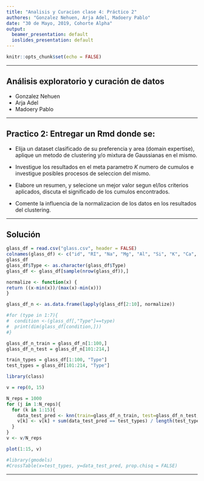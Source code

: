 ```yaml
---
title: "Analisis y Curacion clase 4: Práctico 2"
authores: "Gonzalez Nehuen, Arja Adel, Madoery Pablo"
date: "30 de Mayo, 2019, Cohorte Alpha"
output:
  beamer_presentation: default
  ioslides_presentation: default
---
```


```r
knitr::opts_chunk$set(echo = FALSE)
``` 

***
## Análisis exploratorio y curación de datos

- Gonzalez Nehuen
- Arja Adel 
- Madoery Pablo

***
## Practico 2: Entregar un Rmd donde se:

- Elija un dataset clasificado de su preferencia y area (domain expertise), aplique un metodo de clustering y/o mixtura de Gaussianas en el mismo.

- Investigue los resultados en el meta parametro $K$ numero de cumulos e investigue posibles procesos de seleccion del mismo.

- Elabore un resumen, y selecione un mejor valor segun el/los criterios aplicados, discuta el significado de los cumulos encontrados. 

- Comente la influencia de la normalizacion de los datos en los resultados del clustering.

***
## Solución

```r
glass_df = read.csv("glass.csv", header = FALSE)
colnames(glass_df) <- c("id", "RI", "Na", "Mg", "Al", "Si", "K", "Ca", "Ba", "Fe", "Type")
glass_df
glass_df$Type <- as.character(glass_df$Type) 
glass_df <- glass_df[sample(nrow(glass_df)),]

normalize <- function(x) {
return ((x-min(x))/(max(x)-min(x)))
}

glass_df_n <- as.data.frame(lapply(glass_df[2:10], normalize))

#for (type in 1:7){
#  condition <-(glass_df[,"Type"]==type)
#  print(dim(glass_df[condition,]))
#}

glass_df_n_train = glass_df_n[1:100,]
glass_df_n_test = glass_df_n[101:214,]

train_types = glass_df[1:100, "Type"]
test_types = glass_df[101:214, "Type"]

library(class)

v = rep(0, 15)

N_reps = 1000
for (j in 1:N_reps){
  for (k in 1:15){
    data_test_pred <- knn(train=glass_df_n_train, test=glass_df_n_test, cl=train_types, k=k)
    v[k] <- v[k] + sum(data_test_pred == test_types) / length(test_types)
  }
}
v <- v/N_reps

plot(1:15, v)

#library(gmodels)
#CrossTable(x=test_types, y=data_test_pred, prop.chisq = FALSE)
```
***